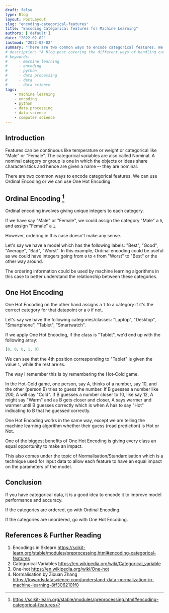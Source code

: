 ```yaml
---
draft: false
type: Blog
layout: PostLayout
slug: "encoding-categorical-features"
title: "Encoding Categorical features for Machine Learning"
authors: ['default']
date: "2022-02-02"
lastmod: "2022-02-02"
summary: "There are two common ways to encode categorical features. We can use Ordinal Encoding or we can use One Hot Encoding. Let's explore when you should use Ordinal encoding and when to use One hot encoding in this post."
# description: "A blog post covering the different ways of handling categorical features."
# keywords:
#     - machine learning
#     - encoding
#     - python
#     - data processing
#     - data
#     - data science
tags:
    - machine learning
    - encoding
    - python
    - data processing
    - data science
    - computer science
---
```


## Introduction

Features can be continuous like temperature or weight or categorical like "Male" or "Female". The categorical variables are also called Nominal. A nominal category or group is one in which the objects or ideas share characteristics and hence are given a name -- they are nominal.

There are two common ways to encode categorical features. We can use Ordinal Encoding or we can use One Hot Encoding.

## Ordinal Encoding [^1]

Ordinal encoding involves giving unique integers to each category.

If we have say "Male" or "Female", we could assign the category "Male" a `0`, and assign "Female" a `1`.

However, ordering in this case doesn't make any sense.

Let's say we have a model which has the following labels: "Best", "Good", "Average", "Bad", "Worst". In this example, Ordinal encoding could be useful as we could have integers going from `0` to `4` from "Worst" to "Best" or the other way around.

The ordering information could be used by machine learning algorithms in this case to better understand the relationship between these categories.

## One Hot Encoding

One Hot Encoding on the other hand assigns a `1` to a category if it's the correct category for that datapoint or a `0` if not.

Let's say we have the following categories/classes: "Laptop", "Desktop", "Smartphone", "Tablet", "Smartwatch".

If we apply One Hot Encoding, if the class is "Tablet", we'd end up with the following array:
```python
[0, 0, 0, 1, 0]
```

We can see that the 4th position corresponding to "Tablet" is given the value `1`, while the rest are `0`s.

The way I remember this is by remembering the Hot-Cold game.

In the Hot-Cold game, one person, say A, thinks of a number, say 10, and the other (person B) tries to guess the number.
If B guesses a number like 200, A will say "Cold".
If B guesses a number closer to 10, like say 12, A might say "Warm" and as B gets closer and closer, A says warmer and warmer until B guesses correctly which is when A has to say "Hot" indicating to B that he guessed correctly.

One Hot Encoding works in the same way, except we are telling the machine learning algorithm whether their guess (read prediction) is Hot or Not.

One of the biggest benefits of One Hot Encoding is giving every class an equal opportunity to make an impact.

This also comes under the topic of Normalisation/Standardisation which is a technique used for input data to allow each feature to have an equal impact on the parameters of the model.

## Conclusion
If you have categorical data, it is a good idea to encode it to improve model performance and accuracy.

If the categories are ordered, go with Ordinal Encoding.

If the categories are unordered, go with One Hot Encoding.

## References & Further Reading
1. Encodings in Sklearn https://scikit-learn.org/stable/modules/preprocessing.html#encoding-categorical-features
2. Categorical Variables https://en.wikipedia.org/wiki/Categorical_variable
3. One-hot https://en.wikipedia.org/wiki/One-hot
4. Normalisation by Zixuan Zhang https://towardsdatascience.com/understand-data-normalization-in-machine-learning-8ff3062101f0

[^1]: https://scikit-learn.org/stable/modules/preprocessing.html#encoding-categorical-features
